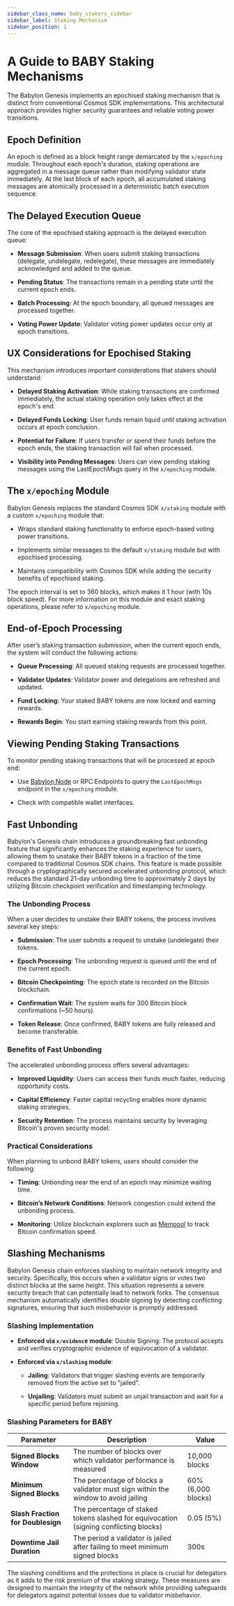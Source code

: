 ```yaml
---
sidebar_class_name: baby_stakers_sidebar
sidebar_label: Staking Mechanism
sidebar_position: 1
---
```


# A Guide to BABY Staking Mechanisms

The Babylon Genesis implements an epochised staking mechanism that is distinct
from conventional Cosmos SDK implementations. This architectural approach
provides higher security guarantees and reliable voting power transitions.

## Epoch Definition

An epoch is defined as a block height range demarcated by the `x/epoching`
module. Throughout each epoch's duration, staking operations are aggregated in
a message queue rather than modifying validator state immediately. At the last
block of each epoch, all accumulated staking messages are atomically processed
in a deterministic batch execution sequence.

## The Delayed Execution Queue

The core of the epochised staking approach is the delayed execution queue:

- **Message Submission**: When users submit staking transactions (delegate,
  undelegate, redelegate), these messages are immediately acknowledged and
  added to the queue.

- **Pending Status**: The transactions remain in a pending state until the
  current epoch ends.

- **Batch Processing**: At the epoch boundary, all queued messages are processed
  together.

- **Voting Power Update**: Validator voting power updates occur only at epoch
  transitions.

## UX Considerations for Epochised Staking

This mechanism introduces important considerations that stakers should
understand:

- **Delayed Staking Activation**: While staking transactions are confirmed
  immediately, the actual staking operation only takes effect at the epoch's
  end.

- **Delayed Funds Locking**: User funds remain liquid until staking activation
  occurs at epoch conclusion.

- **Potential for Failure**: If users transfer or spend their funds before the
  epoch ends, the staking transaction will fail when processed.

- **Visibility into Pending Messages**: Users can view pending staking messages
  using the LastEpochMsgs query in the `x/epoching` module.

## The `x/epoching` Module

Babylon Genesis replaces the standard Cosmos SDK `x/staking` module with a custom
`x/epoching` module that:

- Wraps standard staking functionality to enforce epoch-based voting power
  transitions.

- Implements similar messages to the default `x/staking` module but with
  epochised processing.

- Maintains compatibility with Cosmos SDK while adding the security benefits
  of epochised staking.

The epoch interval is set to 360 blocks, which makes it 1 hour (with 10s block
speed). For more information on this module and exact staking operations,
please refer to `x/epoching` module.

## End-of-Epoch Processing

After user’s staking transaction submission, when the current epoch ends, the
system will conduct the following actions:

- **Queue Processing**: All queued staking requests are processed together.

- **Validator Updates**: Validator power and delegations are refreshed and
  updated.

- **Fund Locking**: Your staked BABY tokens are now locked and earning rewards.

- **Rewards Begin**: You start earning staking rewards from this point.

## Viewing Pending Staking Transactions

To monitor pending staking transactions that will be processed at epoch end:

- Use [Babylon Node](/operators/babylon_node/installation_guide/) or RPC Endpoints to query the `LastEpochMsgs` endpoint in the
  `x/epoching` module.

- Check with compatible wallet interfaces.

## Fast Unbonding

Babylon's Genesis chain introduces a groundbreaking fast unbonding feature that
significantly enhances the staking experience for users, allowing them to
unstake their BABY tokens in a fraction of the time compared to traditional
Cosmos SDK chains. This feature is made possible through a cryptographically
secured accelerated unbonding protocol, which reduces the standard 21-day
unbonding time to approximately 2 days by utilizing Bitcoin checkpoint
verification and timestamping technology.

### The Unbonding Process

When a user decides to unstake their BABY tokens, the process involves several
key steps:

- **Submission**: The user submits a request to unstake (undelegate) their tokens.

- **Epoch Processing**: The unbonding request is queued until the end of the
  current epoch.

- **Bitcoin Checkpointing**: The epoch state is recorded on the Bitcoin blockchain.

- **Confirmation Wait**: The system waits for 300 Bitcoin block confirmations
  (~50 hours).

- **Token Release**: Once confirmed, BABY tokens are fully released and become
  transferable.

### Benefits of Fast Unbonding

The accelerated unbonding process offers several advantages:

- **Improved Liquidity**: Users can access their funds much faster, reducing opportunity costs.

- **Capital Efficiency**: Faster capital recycling enables more dynamic staking strategies.

- **Security Retention**: The process maintains security by leveraging Bitcoin's proven security model.

### Practical Considerations

When planning to unbond BABY tokens, users should consider the following:

- **Timing**: Unbonding near the end of an epoch may minimize waiting time.

- **Bitcoin’s Network Conditions**: Network congestion could extend the unbonding process.

- **Monitoring**: Utilize blockchain explorers such as [Mempool](https://mempool.space/) to track Bitcoin confirmation speed.

## Slashing Mechanisms

Babylon Genesis chain enforces slashing to maintain network integrity and
security. Specifically, this occurs when a validator signs or votes two
distinct blocks at the same height. This situation represents a severe security
breach that can potentially lead to network forks. The consensus mechanism
automatically identifies double signing by detecting conflicting signatures,
ensuring that such misbehavior is promptly addressed.

### Slashing Implementation

- **Enforced via `x/evidenc`e module**: Double Signing: The protocol accepts and
  verifies cryptographic evidence of equivocation of a validator.

- **Enforced via `x/slashing` module**:

  - **Jailing**: Validators that trigger slashing events are temporarily
    removed from the active set to "jailed".

  - **Unjailing**: Validators must submit an unjail transaction and wait for a
    specific period before rejoining.

### Slashing Parameters for BABY

| Parameter                 | Description                                             | Value         |
|---------------------------|---------------------------------------------------------|---------------|
| **Signed Blocks Window**  | The number of blocks over which validator performance is measured | 10,000 blocks |
| **Minimum Signed Blocks** | The percentage of blocks a validator must sign within the window to avoid jailing | 60% (6,000 blocks) |
| **Slash Fraction for Doublesign** | The percentage of staked tokens slashed for equivocation (signing conflicting blocks) | 0.05 (5%)     |
| **Downtime Jail Duration** | The period a validator is jailed after failing to meet minimum signed blocks | 300s          |

The slashing conditions and the protections in place is crucial for delegators
as it adds to the risk premium of the staking strategy. These measures are
designed to maintain the integrity of the network while providing safeguards
for delegators against potential losses due to validator misbehavior.
